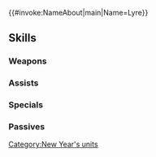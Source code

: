 {{#invoke:NameAbout|main|Name=Lyre}}{{HeroPage Tabs}}
{{Hero Infobox
|Name=Lyre
|Title=Lap Cat of Luxury
|WeaponType=Colorless Beast
|MoveType=Cavalry
|Origin=Fire Emblem: Radiant Dawn
|Gender=Female
|actorEN=Kelly Baskin
|actorJP=田村ゆかり
|artist=kaya8
|additionDate=December 28, 2021
|releaseDate=January 1, 2022
|cv1=9
|cv2=400800
|TagID=年明リィレ
|InternalID=753
|Properties=special
|description=A cat warrior from Gallia, home of the beast tribe of laguz. Wrapped in a kimono for the first time, she is enjoying herself to the fullest. Appears in Fire Emblem: Radiant Dawn.
}}
{{Stats Page
|Lv1HP=18|Lv1ATK=9|Lv1SPD=12|Lv1DEF=5|Lv1RES=6
|GRHP=50|GRATK=65|GRSPD=70|GRDEF=50|GRRES=50
}}
==Skills==
===Weapons===
{{Weapons Table
|weapon1=Whelp (Cavalry)
|weapon1Default=1
|weapon1Unlock=1
|weapon2=Yearling (Cavalry)
|weapon2Default=2
|weapon2Unlock=2
|weapon3=Adult (Cavalry)
|weapon3Default=4
|weapon3Unlock=3
|weapon4=Sparkling Fang
|weapon4Default=5
|weapon4Unlock=5
}}
===Assists===
{{Assists Table}}
===Specials===
{{Specials Table
|special1=New Moon
|special1Default=4
|special1Unlock=3
|special2=Luna
|special2Unlock=4
}}
===Passives===
{{Passives Table
|passiveA1=Atk/Spd Catch 1
|passiveA2=Atk/Spd Catch 2
|passiveA3=Atk/Spd Catch 3
|passiveA1Unlock=1
|passiveA2Unlock=2
|passiveA3Unlock=4
|passiveB1=Chill Def 1
|passiveB2=Chill Atk/Def 1
|passiveB3=Chill Atk/Def 2
|passiveB1Unlock=3
|passiveB2Unlock=4
|passiveB3Unlock=5
}}
{{Heroes Navbox}}
[[Category:New Year's units]]